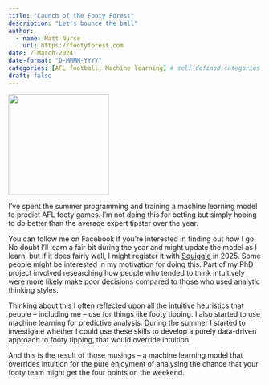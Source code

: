 ```yaml
---
title: "Launch of the Footy Forest"
description: "Let's bounce the ball"
author:
  - name: Matt Nurse
    url: https://footyforest.com
date: 7-March-2024
date-format: "D-MMMM-YYYY"
categories: [AFL football, Machine learning] # self-defined categories
draft: false 
---
```


![](large_logo.png){width="200"}

I’ve spent the summer programming and training a machine learning model to predict AFL footy games. I’m not doing this for betting but simply hoping to do better than the average expert tipster over the year.

You can follow me on Facebook if you’re interested in finding out how I go. No doubt I’ll learn a fair bit during the year and might update the model as I learn, but if it does fairly well, I might register it with [Squiggle](https://squiggle.com.au/) in 2025. Some people might be interested in my motivation for doing this. Part of my PhD project involved researching how people who tended to think intuitively were more likely make poor decisions compared to those who used analytic thinking styles.

Thinking about this I often reflected upon all the intuitive heuristics that people – including me – use for things like footy tipping. I also started to use machine learning for predictive analysis. During the summer I started to investigate whether I could use these skills to develop a purely data-driven approach to footy tipping, that would override intuition.

And this is the result of those musings – a machine learning model that overrides intuition for the pure enjoyment of analysing the chance that your footy team might get the four points on the weekend.

